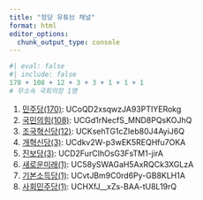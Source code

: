 ```yaml
---
title: "정당 유튜브 채널"
format: html
editor_options: 
  chunk_output_type: console
---
```


```r
#| eval: false
#| include: false
170 + 108 + 12 + 3 + 3 + 1 + 1 + 1
# 무소속 국회의장 1명 
```


1. [민주당(170)](https://youtube.com/channel/UCoQD2xsqwzJA93PTIYERokg): UCoQD2xsqwzJA93PTIYERokg 
1. [국민의힘(108)](https://youtube.com/channel/UCGd1rNecfS_MND8PQsKOJhQ): UCGd1rNecfS_MND8PQsKOJhQ
1. [조국혁신당(12)](https://youtube.com/channel/UCKsehTG1cZIeb80J4AyiJ6Q): UCKsehTG1cZIeb80J4AyiJ6Q
1. [개혁신당(3)](https://youtube.com/channel/UCdkv2W-p3wEK5REQHfu7OKA): UCdkv2W-p3wEK5REQHfu7OKA
1. [진보당(3)](https://youtube.com/channel/UCD2FurCIhOsG3FsTM1-jirA): UCD2FurCIhOsG3FsTM1-jirA
1. [새로운미래(1)](https://youtube.com/channel/UC58ySWAGaH5AxRQCk3XGLzA): UC58ySWAGaH5AxRQCk3XGLzA
1. [기본소득당(1)](https://youtube.com/channel/UCvtJBm9C0rd6Py-GB8KLH1A): UCvtJBm9C0rd6Py-GB8KLH1A
1. [사회민주당(1)](https://youtube.com/channel/UCHXfJ__xZs-BAA-tU8L19rQ): UCHXfJ__xZs-BAA-tU8L19rQ


